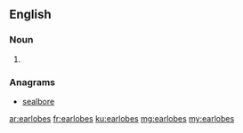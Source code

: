 ==English==

===Noun===
{{head|en}}

# {{plural of|earlobe}}

===Anagrams===
* [[sealbore#English|sealbore]]

[[ar:earlobes]]
[[fr:earlobes]]
[[ku:earlobes]]
[[mg:earlobes]]
[[my:earlobes]]